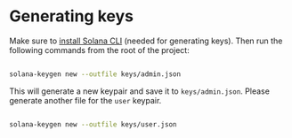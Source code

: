 # Generating keys

Make sure to [install Solana CLI](https://docs.solanalabs.com/cli/install) (needed for generating keys). Then run the following commands from the root of the project:

```bash

solana-keygen new --outfile keys/admin.json

```

This will generate a new keypair and save it to `keys/admin.json`. Please generate another file for the `user` keypair.

```bash

solana-keygen new --outfile keys/user.json

```